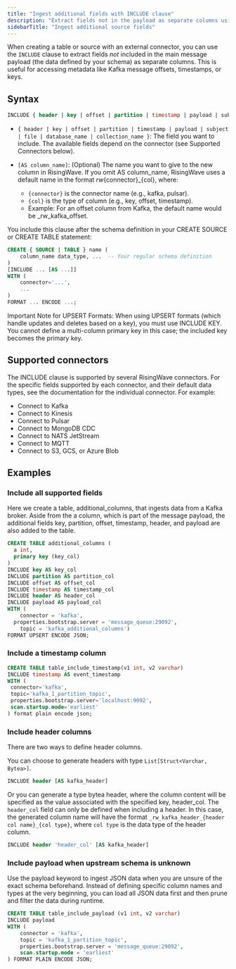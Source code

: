 ```yaml
---
title: "Ingest additional fields with INCLUDE clause"
description: "Extract fields not in the payload as separate columns using the INCLUDE clause."
sidebarTitle: "Ingest additional source fields"
---
```


When creating a table or source with an external connector, you can use the `INCLUDE` clause to extract fields *not* included in the main message payload (the data defined by your schema) as separate columns. This is useful for accessing metadata like Kafka message offsets, timestamps, or keys.

## Syntax

```sql
INCLUDE { header | key | offset | partition | timestamp | payload | subject | file | database_name | collection_name } [AS column_name]
```

- `{ header | key | offset | partition | timestamp | payload | subject | file | database_name | collection_name }`: The field you want to include. The available fields depend on the connector (see Supported Connectors below).

- `[AS column_name]`: (Optional) The name you want to give to the new column in RisingWave. If you omit AS column_name, RisingWave uses a default name in the format _rw_{connector}_{col}, where:

  - `{connector}` is the connector name (e.g., kafka, pulsar).
  - `{col}` is the type of column (e.g., key, offset, timestamp).
  - Example: For an offset column from Kafka, the default name would be _rw_kafka_offset.


You include this clause after the schema definition in your CREATE SOURCE or CREATE TABLE statement:

```sql
CREATE { SOURCE | TABLE } name (
    column_name data_type, ...  -- Your regular schema definition
)
[INCLUDE ... [AS ...]]
WITH (
    connector='...',
    ...
)
FORMAT ... ENCODE ...;
```

Important Note for UPSERT Formats: When using UPSERT formats (which handle updates and deletes based on a key), you must use INCLUDE KEY. 
You cannot define a multi-column primary key in this case; the included key becomes the primary key.

## Supported connectors

The INCLUDE clause is supported by several RisingWave connectors. For the specific fields supported by each connector, and their default data types, see the documentation for the individual connector. For example:

- Connect to Kafka
- Connect to Kinesis
- Connect to Pulsar
- Connect to MongoDB CDC
- Connect to NATS JetStream
- Connect to MQTT
- Connect to S3, GCS, or Azure Blob

## Examples


### Include all supported fields

Here we create a table, additional_columns, that ingests data from a Kafka broker. 
Aside from the a column, which is part of the message payload, the additional fields key, partition, offset, timestamp, header, and payload are also added to the table.

```sql
CREATE TABLE additional_columns (
  a int,
  primary key (key_col)
)
INCLUDE key AS key_col
INCLUDE partition AS partition_col
INCLUDE offset AS offset_col
INCLUDE timestamp AS timestamp_col
INCLUDE header AS header_col
INCLUDE payload AS payload_col
WITH (
	connector = 'kafka',
  properties.bootstrap.server = 'message_queue:29092',
	topic = 'kafka_additional_columns')
FORMAT UPSERT ENCODE JSON;
```

### Include a timestamp column

```sql
CREATE TABLE table_include_timestamp(v1 int, v2 varchar)
INCLUDE timestamp AS event_timestamp
WITH (
 connector='kafka',
 topic='kafka_1_partition_topic',
 properties.bootstrap.server='localhost:9092',
 scan.startup.mode='earliest'
) format plain encode json;
```

### Include header columns

There are two ways to define header columns.

You can choose to generate headers with type `List[Struct<Varchar, Bytea>]`.

```sql
INCLUDE header [AS kafka_header]
```
Or you can generate a type bytea header, where the column content will be specified as the value associated with the specified key, header_col. The `header_col` field can only be defined when including a header. 
In this case, the generated column name will have the format `_rw_kafka_header_{header col name}_{col type}`, where `col type` is the data type of the header column.

```sql
INCLUDE header 'header_col' [AS kafka_header]
```

### Include payload when upstream schema is unknown

Use the payload keyword to ingest JSON data when you are unsure of the exact schema beforehand. 
Instead of defining specific column names and types at the very beginning, you can load all JSON data first and then prune and filter the data during runtime.

```sql
CREATE TABLE table_include_payload (v1 int, v2 varchar)
INCLUDE payload
WITH (
    connector = 'kafka',
    topic = 'kafka_1_partition_topic',
    properties.bootstrap.server = 'message_queue:29092',
    scan.startup.mode = 'earliest'
) FORMAT PLAIN ENCODE JSON;
```
